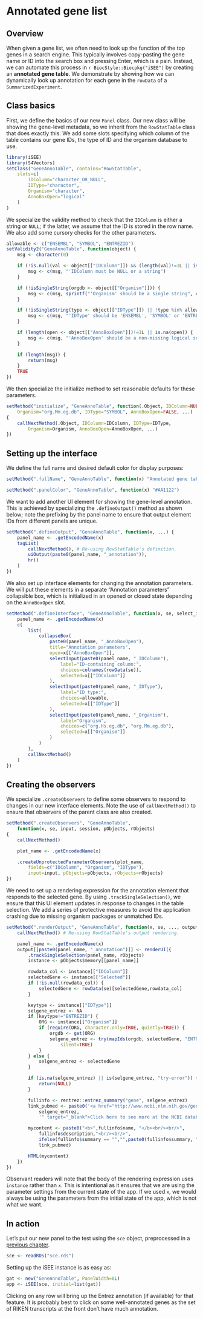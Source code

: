 # Annotated gene list

## Overview

When given a gene list, we often need to look up the function of the top genes in a search engine.
This typically involves copy-pasting the gene name or ID into the search box and pressing Enter, which is a pain.
Instead, we can automate this process in `r BiocStyle::Biocpkg("iSEE")` by creating an **annotated gene table**.
We demonstrate by showing how we can dynamically look up annotation for each gene in the `rowData` of a `SummarizedExperiment`.

## Class basics 

First, we define the basics of our new `Panel` class.
Our new class will be showing the gene-level metadata, so we inherit from the `RowStatTable` class that does exactly this.
We add some slots specifying which column of the table contains our gene IDs, the type of ID and the organism database to use.

```r
library(iSEE)
library(S4Vectors)
setClass("GeneAnnoTable", contains="RowStatTable",
    slots=c(
        IDColumn="character_OR_NULL", 
        IDType="character",
        Organism="character",
        AnnoBoxOpen="logical"
    )
)
```

We specialize the validity method to check that the `IDColumn` is either a string or `NULL`;
if the latter, we assume that the ID is stored in the row name.
We also add some cursory checks for the other parameters.

```r
allowable <- c("ENSEMBL", "SYMBOL", "ENTREZID")
setValidity2("GeneAnnoTable", function(object) {
    msg <- character(0)

    if (!is.null(val <- object[["IDColumn"]]) && (length(val)!=1L || is.na(val))) {
        msg <- c(msg, "'IDColumn must be NULL or a string")
    }

    if (!isSingleString(orgdb <- object[["Organism"]])) {
        msg <- c(msg, sprintf("'Organism' should be a single string", orgdb))
    }

    if (!isSingleString(type <- object[["IDType"]]) || !type %in% allowable) {
        msg <- c(msg, "'IDType' should be 'ENSEMBL', 'SYMBOL' or 'ENTREZID'")
    }

    if (length(open <- object[["AnnoBoxOpen"]])!=1L || is.na(open)) {
        msg <- c(msg, "'AnnoBoxOpen' should be a non-missing logical scalar")
    }

    if (length(msg)) {
        return(msg)
    }
    TRUE
})
```

We then specialize the initialize method to set reasonable defaults for these parameters.

```r
setMethod("initialize", "GeneAnnoTable", function(.Object, IDColumn=NULL, 
    Organism="org.Mm.eg.db", IDType="SYMBOL", AnnoBoxOpen=FALSE, ...)
{
    callNextMethod(.Object, IDColumn=IDColumn, IDType=IDType,
        Organism=Organism, AnnoBoxOpen=AnnoBoxOpen, ...)
})
```

## Setting up the interface

We define the full name and desired default color for display purposes:

```r
setMethod(".fullName", "GeneAnnoTable", function(x) "Annotated gene table")

setMethod(".panelColor", "GeneAnnoTable", function(x) "#AA1122")
```

We want to add another UI element for showing the gene-level annotation.
This is achieved by specializing the `.defineOutput()` method as shown below;
note the prefixing by the panel name to ensure that output element IDs from different panels are unique.

```r
setMethod(".defineOutput", "GeneAnnoTable", function(x, ...) {
    panel_name <- .getEncodedName(x)
    tagList(
        callNextMethod(), # Re-using RowStatTable's definition.
        uiOutput(paste0(panel_name, "_annotation")),
        hr()
    )
})
```

We also set up interface elements for changing the annotation parameters.
We will put these elements in a separate "Annotation parameters" collapsible box,
which is initialized in an opened or closed state depending on the `AnnoBoxOpen` slot.

```r
setMethod(".defineInterface", "GeneAnnoTable", function(x, se, select_info) {
    panel_name <- .getEncodedName(x)
    c(
        list(
            collapseBox(
                paste0(panel_name, "_AnnoBoxOpen"),
                title="Annotation parameters",
                open=x[["AnnoBoxOpen"]],
                selectInput(paste0(panel_name, "_IDColumn"),
                    label="ID-containing column:",
                    choices=colnames(rowData(se)), 
                    selected=x[["IDColumn"]]
                ),
                selectInput(paste0(panel_name, "_IDType"),
                    label="ID type:",
                    choices=allowable,
                    selected=x[["IDType"]]
                ),
                selectInput(paste0(panel_name, "_Organism"),
                    label="Organism",
                    choices=c("org.Hs.eg.db", "org.Mm.eg.db"),
                    selected=x[["Organism"]]
                )
            )
        ),
        callNextMethod()
    ) 
})
```

## Creating the observers

We specialize `.createObservers` to define some observers to respond to changes in our new interface elements.
Note the use of `callNextMethod()` to ensure that observers of the parent class are also created.

```r
setMethod(".createObservers", "GeneAnnoTable",
    function(x, se, input, session, pObjects, rObjects)
{
    callNextMethod()

    plot_name <- .getEncodedName(x)

    .createUnprotectedParameterObservers(plot_name,
        fields=c("IDColumn", "Organism", "IDType"), 
        input=input, pObjects=pObjects, rObjects=rObjects)
})
```

We need to set up a rendering expression for the annotation element that responds to the selected gene.
By using `.trackSingleSelection()`, we ensure that this UI element updates in response to changes in the table selection.
We add a series of protective measures to avoid the application crashing due to missing organism packages or unmatched IDs.

```r
setMethod(".renderOutput", "GeneAnnoTable", function(x, se, ..., output, pObjects, rObjects) {
    callNextMethod() # Re-using RowStatTable's output rendering.

    panel_name <- .getEncodedName(x)
    output[[paste0(panel_name, "_annotation")]] <- renderUI({
        .trackSingleSelection(panel_name, rObjects)
        instance <- pObjects$memory[[panel_name]]

        rowdata_col <- instance[["IDColumn"]]
        selectedGene <- instance[["Selected"]]
        if (!is.null(rowdata_col)) {
            selectedGene <- rowData(se)[selectedGene,rowdata_col]
        }

        keytype <- instance[["IDType"]]
        selgene_entrez <- NA
        if (keytype!="ENTREZID") {
            ORG <- instance[["Organism"]]
            if (require(ORG, character.only=TRUE, quietly=TRUE)) {
                orgdb <- get(ORG)
                selgene_entrez <- try(mapIds(orgdb, selectedGene, "ENTREZID", keytype), 
                    silent=TRUE)
            }
        } else {
            selgene_entrez <- selectedGene
        }

        if (is.na(selgene_entrez) || is(selgene_entrez, "try-error")) {
            return(NULL)
        }

        fullinfo <- rentrez::entrez_summary("gene", selgene_entrez)
        link_pubmed <- paste0('<a href="http://www.ncbi.nlm.nih.gov/gene/?term=',
            selgene_entrez,
            '" target="_blank">Click here to see more at the NCBI database</a>')

        mycontent <- paste0("<b>",fullinfo$name, "</b><br/><br/>",
            fullinfo$description,"<br/><br/>",
            ifelse(fullinfo$summary == "","",paste0(fullinfo$summary, "<br/><br/>")),
            link_pubmed)

        HTML(mycontent)
    })
})
```

Observant readers will note that the body of the rendering expression uses `instance` rather than `x`.
This is intentional as it ensures that we are using the parameter settings from the current state of the app.
If we used `x`, we would always be using the parameters from the initial state of the app, which is not what we want.

## In action

Let's put our new panel to the test using the `sce` object, preprocessed in a [previous chapter](#developing).

```r
sce <- readRDS("sce.rds")
```

Setting up the iSEE instance is as easy as:

```r
gat <- new("GeneAnnoTable", PanelWidth=8L)
app <- iSEE(sce, initial=list(gat))
```

Clicking on any row will bring up the Entrez annotation (if available) for that feature.
It is probably best to click on some well-annotated genes as the set of RIKEN transcripts at the front don't have much annotation.
